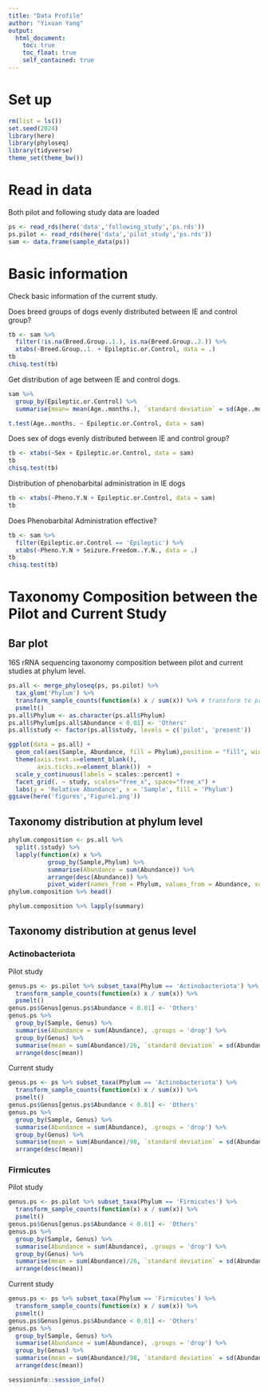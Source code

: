 ```yaml
---
title: "Data Profile"
author: "Yixuan Yang"
output:
  html_document:
    toc: true
    toc_float: true
    self_contained: true
---
```


# Set up

```r
rm(list = ls())
set.seed(2024)
library(here)
library(phyloseq)
library(tidyverse)
theme_set(theme_bw())
```

# Read in data

Both pilot and following study data are loaded

```r
ps <- read_rds(here('data','following_study','ps.rds'))
ps.pilot <- read_rds(here('data','pilot_study','ps.rds'))
sam <- data.frame(sample_data(ps))
```

# Basic information

Check basic information of the current study.

Does breed groups of dogs evenly distributed between IE and control group?

```r
tb <- sam %>% 
  filter(!is.na(Breed.Group..1.), is.na(Breed.Group..2.)) %>%
  xtabs(~Breed.Group..1. + Epileptic.or.Control, data = .)
tb
chisq.test(tb)
```

Get distribution of age between IE and control dogs.

```r
sam %>% 
  group_by(Epileptic.or.Control) %>% 
  summarise(mean= mean(Age..months.), `standard deviation` = sd(Age..months.))

t.test(Age..months. ~ Epileptic.or.Control, data = sam)
```

Does sex of dogs evenly distributed between IE and control group?

```r
tb <- xtabs(~Sex + Epileptic.or.Control, data = sam)
tb
chisq.test(tb)
```

Distribution of phenobarbital administration in IE dogs

```r
tb <- xtabs(~Pheno.Y.N + Epileptic.or.Control, data = sam)
tb
```

Does Phenobarbital Administration effective?

```r
tb <- sam %>% 
  filter(Epileptic.or.Control == 'Epileptic') %>% 
  xtabs(~Pheno.Y.N + Seizure.Freedom..Y.N., data = .)
tb
chisq.test(tb)
```

# Taxonomy Composition between the Pilot and Current Study

## Bar plot

16S rRNA sequencing taxonomy composition between pilot and current studies at phylum level.

```r
ps.all <- merge_phyloseq(ps, ps.pilot) %>% 
  tax_glom('Phylum') %>% 
  transform_sample_counts(function(x) x / sum(x)) %>% # transform to proportional
  psmelt()
ps.all$Phylum <- as.character(ps.all$Phylum)
ps.all$Phylum[ps.all$Abundance < 0.01] <- 'Others'
ps.all$study <- factor(ps.all$study, levels = c('pilot', 'present'))

ggplot(data = ps.all) + 
  geom_col(aes(Sample, Abundance, fill = Phylum),position = "fill", width = 1) +
  theme(axis.text.x=element_blank(),
        axis.ticks.x=element_blank())  +
  scale_y_continuous(labels = scales::percent) +
  facet_grid(. ~ study, scales="free_x", space="free_x") +
  labs(y = 'Relative Abundance', x = 'Sample', fill = 'Phylum')
ggsave(here('figures','Figure1.png'))
```

## Taxonomy distribution at phylum level

```r
phylum.composition <- ps.all %>% 
  split(.$study) %>%
  lapply(function(x) x %>% 
           group_by(Sample,Phylum) %>%
           summarise(Abundance = sum(Abundance)) %>%
           arrange(desc(Abundance)) %>% 
           pivot_wider(names_from = Phylum, values_from = Abundance, values_fill = 0))
phylum.composition %>% head()

phylum.composition %>% lapply(summary)
```

## Taxonomy distribution at genus level

### Actinobacteriota

Pilot study

```r
genus.ps <- ps.pilot %>% subset_taxa(Phylum == 'Actinobacteriota') %>% 
  transform_sample_counts(function(x) x / sum(x)) %>% 
  psmelt()
genus.ps$Genus[genus.ps$Abundance < 0.01] <- 'Others'
genus.ps %>% 
  group_by(Sample, Genus) %>% 
  summarise(Abundance = sum(Abundance), .groups = 'drop') %>% 
  group_by(Genus) %>% 
  summarise(mean = sum(Abundance)/26, `standard deviation` = sd(Abundance)) %>% 
  arrange(desc(mean))
```

Current study

```r
genus.ps <- ps %>% subset_taxa(Phylum == 'Actinobacteriota') %>% 
  transform_sample_counts(function(x) x / sum(x)) %>% 
  psmelt()
genus.ps$Genus[genus.ps$Abundance < 0.01] <- 'Others'
genus.ps %>% 
  group_by(Sample, Genus) %>% 
  summarise(Abundance = sum(Abundance), .groups = 'drop') %>% 
  group_by(Genus) %>% 
  summarise(mean = sum(Abundance)/98, `standard deviation` = sd(Abundance)) %>% 
  arrange(desc(mean))
```

### Firmicutes

Pilot study

```r
genus.ps <- ps.pilot %>% subset_taxa(Phylum == 'Firmicutes') %>% 
  transform_sample_counts(function(x) x / sum(x)) %>% 
  psmelt()
genus.ps$Genus[genus.ps$Abundance < 0.01] <- 'Others'
genus.ps %>% 
  group_by(Sample, Genus) %>% 
  summarise(Abundance = sum(Abundance), .groups = 'drop') %>% 
  group_by(Genus) %>% 
  summarise(mean = sum(Abundance)/26, `standard deviation` = sd(Abundance)) %>% 
  arrange(desc(mean))
```

Current study

```r
genus.ps <- ps %>% subset_taxa(Phylum == 'Firmicutes') %>% 
  transform_sample_counts(function(x) x / sum(x)) %>% 
  psmelt()
genus.ps$Genus[genus.ps$Abundance < 0.01] <- 'Others'
genus.ps %>% 
  group_by(Sample, Genus) %>% 
  summarise(Abundance = sum(Abundance), .groups = 'drop') %>% 
  group_by(Genus) %>% 
  summarise(mean = sum(Abundance)/98, `standard deviation` = sd(Abundance)) %>% 
  arrange(desc(mean))
```

```r
sessioninfo::session_info()
```




